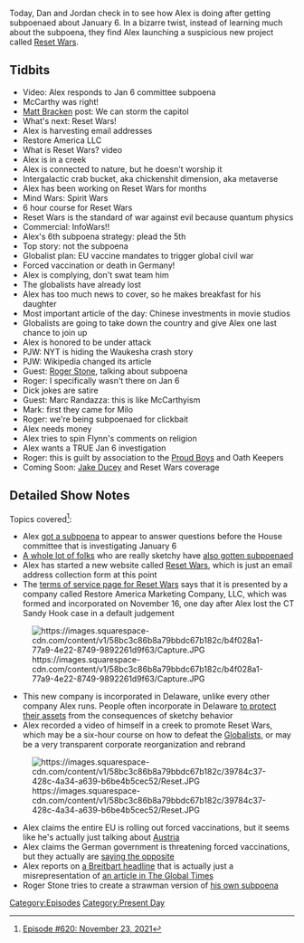 {{DEFAULTSORT:
    #_EPISODE_0620:November 23, 2021
}}{{Episode
    | title           = November 23, 2021
    | caption         = Listen to this episode on [https://knowledgefight.libsyn.com/620-november-23-2021 Libsyn] [https://open.spotify.com/episode/11bwwZwTeXo5bFO2cYEKwp Spotify], Read the [[Transcript/620: November 23, 2021|Unofficial Transcript]]
    | episodeNumber   = 620
    | length          = 01:46:36
    | airDate         = November 26, 2021
    | coverageDate    = November 23, 2021
    | episodeType     = [[:Category:Present Day|Present Day]]
    | appearance      = [[Joseph McCarthy]], [[Matt Bracken]], [[Roger Stone]], [[Marc Randazza]], [[General Michael Flynn]], [[Jake Ducey]]
    | previousEpisode = [[619: November 16, 2021]]
    | nextEpisode     = [[621: Reset Wars: Episode 1]]
}}

{{Stub}}

Today, Dan and Jordan check in to see how Alex is doing after getting subpoenaed about January 6. In a bizarre twist, instead of learning much about the subpoena, they find Alex launching a suspicious new project called [[Reset Wars]].

==Tidbits==

*Video: Alex responds to Jan 6 committee subpoena
*McCarthy was right!
*[[Matt Bracken]] post: We can storm the capitol
*What's next: Reset Wars!
*Alex is harvesting email addresses
*Restore America LLC
*What is Reset Wars? video
*Alex is in a creek
*Alex is connected to nature, but he doesn't worship it
*Intergalactic crab bucket, aka chickenshit dimension, aka metaverse
*Alex has been working on Reset Wars for months
*Mind Wars: Spirit Wars
*6 hour course for Reset Wars
*Reset Wars is the standard of war against evil because quantum physics
*Commercial: InfoWars!!
*Alex's 6th subpoena strategy: plead the 5th
*Top story: not the subpoena
*Globalist plan: EU vaccine mandates to trigger global civil war
*Forced vaccination or death in Germany!
*Alex is complying, don't swat team him
*The globalists have already lost
*Alex has too much news to cover, so he makes breakfast for his daughter
*Most important article of the day: Chinese investments in movie studios
*Globalists are going to take down the country and give Alex one last chance to join up
*Alex is honored to be under attack
*PJW: NYT is hiding the Waukesha crash story
*PJW: Wikipedia changed its article
*Guest: [[Roger Stone]], talking about subpoena
*Roger: I specifically wasn't there on Jan 6
*Dick jokes are satire
*Guest: Marc Randazza: this is like McCarthyism
*Mark: first they came for Milo
*Roger: we're being subpoenaed for clickbait
*Alex needs money
*Alex tries to spin Flynn's comments on religion
*Alex wants a TRUE Jan 6 investigation
*Roger: this is guilt by association to the [[Proud Boys]] and Oath Keepers
*Coming Soon: [[Jake Ducey]] and Reset Wars coverage

==Detailed Show Notes==

Topics covered<ref>[https://knowledgefight.com/research/2021/11/25/episode-620-november-23-2021 Episode #620: November 23, 2021]</ref>:

*Alex [https://january6th.house.gov/sites/democrats.january6th.house.gov/files/20211122%20Jones%20Letter.pdf got a subpoena] to appear to answer questions before the House committee that is investigating January 6
*[https://www.npr.org/2021/11/23/1058351733/new-subpoenas-trump-allies-january-6-capitol-select-committee A whole lot of folks] who are really sketchy have [https://www.npr.org/2021/11/06/1051652687/jan-6-panel-and-subpoenas-committee-targets-witnesses-linked-to-day-of-attack also gotten subpoenaed]
*Alex has started a new website called [https://www.resetwars.com Reset Wars], which is just an email address collection form at this point
*The [https://www.resetwars.com/termsofservice terms of service page for Reset Wars] says that it is presented by a company called Restore America Marketing Company, LLC, which was formed and incorporated on November 16, one day after Alex lost the CT Sandy Hook case in a default judgement

[[File:https://images.squarespace-cdn.com/content/v1/58bc3c86b8a79bbdc67b182c/b4f028a1-77a9-4e22-8749-9892261d9f63/Capture.JPG|thumb|none]]

*This new company is incorporated in Delaware, unlike every other company Alex runs. People often incorporate in Delaware [https://www.incnow.com/blog/2017/03/24/why-do-companies-incorporate-delaware/ to protect their assets] from the consequences of sketchy behavior
*Alex recorded a video of himself in a creek to promote Reset Wars, which may be a six-hour course on how to defeat the [[Globalists]], or may be a very transparent corporate reorganization and rebrand

[[File:https://images.squarespace-cdn.com/content/v1/58bc3c86b8a79bbdc67b182c/39784c37-428c-4a34-a639-b6be4b5cec52/Reset.JPG|thumb|none]]

*Alex claims the entire EU is rolling out forced vaccinations, but it seems like he's actually just talking about [https://www.politico.eu/article/austria-mandatory-coronavirus-vaccination-february/ Austria]
*Alex claims the German government is threatening forced vaccinations, but they actually are [https://abcnews.go.com/Health/wireStory/health-minister-tells-germans-vaccinated-covid-81323958 saying the opposite]
*Alex reports on [https://www.breitbart.com/asia/2021/11/22/china-kyle-rittenhouse-proves-u-s-democracy-failed/ a Breitbart headline] that is actually just a misrepresentation of [https://www.globaltimes.cn/page/202111/1239555.shtml an article in The Global Times]
*Roger Stone tries to create a strawman version of [https://january6th.house.gov/sites/democrats.january6th.house.gov/files/20211122%20Stone%20Letter.pdf his own subpoena]

[[Category:Episodes]]
[[Category:Present Day]]
